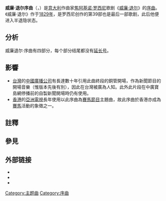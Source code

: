 {{multiple issues|
{{expand|time=2016-12-24T09:17:50+00:00}}
{{refimprove|time=2016-12-24T09:17:50+00:00}}
{{unreferenced|time=2016-12-24T09:17:50+00:00}}
{{Expand English|William Tell Overture}}
}}
{{noteTA
|T=zh-hans:威廉·退尔序曲; zh-hant:威廉·泰爾序曲;
|1=zh-hans:威廉·退尔; zh-hant:威廉·泰爾;
}}
{{listen
|filename=Gioachino_Rossini,_William_Tell_Overture_(military_band_version,_2000).ogg
|title=威廉·退尔序曲
|description=[[美国海军陆战队军乐团|美国海军陆战队军乐团]]演奏版
|format=[[Ogg|Ogg]]
}}
'''威廉·退尔序曲'''（{{lang-en|William Tell Overture}}，{{lang-it|Guglielmo Tell Introduzione}}）是[[意大利|意大利]]作曲家[[焦阿基诺·罗西尼|焦阿基诺·罗西尼]]歌剧《[[威廉·退尔_(歌剧)|威廉·退尔]]》的[[序曲|序曲]]。《威廉·退尔》作于[[1829年|1829年]]，是罗西尼创作的第39部也是最后一部歌剧，此后他便进入半退隐状态。

== 分析 ==
威廉退尔·序曲有四部分，每个部分结尾都没有[[延长号|延长号]]。
{{expand section}}

== 影響 ==
* [[台灣|台灣]]的[[中國廣播公司|中國廣播公司]]有長達數十年引用此曲終段的銅管開場，作為新聞節目的開場音樂（惟版本先後有別），因此在台灣被廣為人知。此外此片段在中廣寶島網停播前的自製新聞開場時仍有使用{{NoteTag|早期中廣所使用的版本為{{le|馬西莫·弗瑞契亞|Massimo Freccia}}指揮羅馬愛樂樂團（Orchestra Filarmonica di Roma）之版本，1990年代中期過後，更改為由[[赫伯特·冯·卡拉扬|卡拉揚]]指揮[[柏林爱乐乐团|柏林爱乐乐团]]於1983年演奏之版本，寶島網至2017年FM頻道停播前則沿用後者，停播後自製新聞時段隨之取消，現已停用。}}。
* [[香港|香港]]的[[亞洲電視|亞洲電視]]長年使用以此序曲為[[香港賽馬|賽馬節目]]主題曲，故此序曲於香港亦成為[[賽馬|賽馬]]活動的象徵之一。

== 註釋 ==
{{NoteFoot}}

== 參見 ==
{{Portal box|古典音樂}}

== 外部链接 ==
* {{IMSLP|work=Guillaume Tell (Rossini, Gioacchino)|cname=《威廉·退尔》}}
* {{YouTube|7uPuXoDHSM4|William Tell Overture}}
* {{YouTube|D5LVM_lIXqY|Animated score|link=no}}

{{Music-stub}}

[[Category:主题曲|Category:主题曲]]
[[Category:序曲|Category:序曲]]